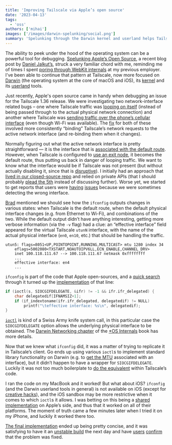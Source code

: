 ```yaml
---
title: 'Improving Tailscale via Apple’s open source'
date: '2023-04-13'
tags:
  - 'oss'
authors: ['mihai']
images: ['/images/darwin-spelunking/social.png']
summary: 'Spelunking through the Darwin kernel and userland helps Tailscale work better on macOS and iOS.'
---
```


The ability to peek under the hood of the operating system can be a powerful tool for debugging. [Spelunking Apple’s Open Source](https://bitsplitting.org/2023/03/17/spelunking-apples-open-source/), a recent blog post by [Daniel Jalkut’s](https://redsweater.com/about/DanielJalkut.html), struck a very familiar chord with me, reminding me of times I spent [poring through WebKit internals](https://blog.persistent.info/search/label/WebKit) at my previous employer. I've been able to continue that pattern at Tailscale, now more focused on [Darwin](<https://en.wikipedia.org/wiki/Darwin_(operating_system)>) (the operating system at the core of macOS and iOS), its [kernel](https://en.wikipedia.org/wiki/XNU) and its [userland](https://en.wikipedia.org/wiki/User_space_and_kernel_space) tools.

Just recently, Apple's open source came in handy when debugging an issue for the Tailscale 1.36 release. We were investigating two network-interface related bugs – one where Tailscale traffic was [looping on itself](https://github.com/tailscale/tailscale/issues/5156) (instead of being passed through to the actual physical network connection) and another where Tailscale was [sending traffic over the phone’s cellular interface](https://github.com/tailscale/tailscale/issues/6565) (even though Wi-Fi was available). The [fix](https://github.com/tailscale/tailscale/pull/6566) for both of these involved more consistently “binding” Tailscale’s network requests to the active network interface (and re-binding them when it changes).

Normally figuring out what the active network interface is pretty straightforward — it is the interface that is [associated with the default route](https://github.com/tailscale/tailscale/blob/9c2ad7086c0daef9c914ef1e59d0142b50f789f3/net/interfaces/interfaces_bsd.go#L38-L51). However, when Tailscale is configured to [use an exit node](https://tailscale.com/kb/1103/exit-nodes/), it becomes the default route, thus putting us back in danger of looping traffic. We want to know what the interface would be if Tailscale was not present (but without actually disabling it, since that is [disruptive](https://bugs.chromium.org/p/chromium/issues/detail?id=1076619)). I initially had an approach that [lived in our closed-source repo](https://github.com/tailscale/tailscale/blob/42c3052006141aab7d2573b2019c996641384014/net/interfaces/interfaces_bsd.go#L85-L93) and relied on private APIs (that I should probably [plead the 5th](https://en.wikipedia.org/wiki/Fifth_Amendment_to_the_United_States_Constitution#Self-incrimination) instead of discussing further). Worse yet, we started to get reports that users were [having](https://github.com/tailscale/tailscale/issues/7184) [issues](https://github.com/tailscale/tailscale/issues/7188) because we were sometimes detecting the wrong interface.

[Brad](http://bradfitz.com/) mentioned we should see how the `ifconfig` outputs changes in various states: when Tailscale is the default route, when the default physical interface changes (e.g. from Ethernet to Wi-Fi), and combinations of the two. While the default output didn’t have anything interesting, getting more verbose information (via the `-v` flag) had a clue: an “effective interface” field appeared for the virtual Tailscale `utunN` interface, with the name of the actual physical interface (`en0`, `en10`, etc.) that should be handling the traffic.

```
utun5: flags=8051<UP,POINTOPOINT,RUNNING,MULTICAST> mtu 1280 index 34
    eflags=5002080<TXSTART,NOAUTOIPV6LL,ECN_ENABLE,CHANNEL_DRV>
    inet 100.118.111.67 --> 100.118.111.67 netmask 0xffffffff
    ...
    effective interface: en4
    ...
```

`ifconfig` is part of the code that Apple open-sources, and a [quick search](https://github.com/search?q=org%3Aapple-oss-distributions%20%22effective%20interface%22&type=code) through it turned up the [implementation](https://github.com/apple-oss-distributions/network_cmds/blob/6ccdc225ad5aa0d23ea5e7d374956245d2462427/ifconfig.tproj/ifconfig.c#L2183-L2187) of that line:

```c
if (ioctl(s, SIOCGIFDELEGATE, &ifr) != -1 && ifr.ifr_delegated) {
    char delegatedif[IFNAMSIZ+1];
    if (if_indextoname(ifr.ifr_delegated, delegatedif) != NULL)
        printf("\teffective interface: %s\n", delegatedif);
}
```

[`ioctl`](https://en.wikipedia.org/wiki/Ioctl) is kind of a Swiss Army knife system call, in this particular case the `SIOCGIFDELEGATE` option allows the underlying physical interface to be obtained. The [Darwin Networking chapter](http://newosxbook.com/bonus/vol1ch16.html) of the [\*OS Internals](http://newosxbook.com/home.html) book has more details.

Now that we knew what `ifconfig` did, it was a matter of trying to replicate it in Tailscale’s client. Go ends up using various `ioctl`s to implement standard library functionality on Darwin (e.g. to [get the MTU](https://github.com/golang/sys/blob/4fee21c923398823434653737e3d413027fe4cdd/unix/syscall_darwin.go#L392-L399) associated with an interface), but it didn’t happen to have a wrapper for `SIOCGIFDELEGATE`. Luckily it was not too much boilerplate to [do the equivalent](https://github.com/tailscale/tailscale/blob/fa932fefe7ba1c826231171418bf1b6de9884649/net/interfaces/interfaces_darwin.go#L69-L91) within Tailscale’s code.

I ran the code on my MacBook and it worked! But what about iOS? `ifconfig` (and the Darwin userland tools in general) is not available on iOS (except for [creative hacks](https://github.com/steventroughtonsmith/MobileTerminal)), and the iOS sandbox may be more restrictive when it comes to which `ioctl`s it allows. I was betting on this being a [shared implementation](https://github.com/apple-oss-distributions/xnu/blob/5c2921b07a2480ab43ec66f5b9e41cb872bc554f/bsd/net/if.c#L3860-L3865) on Apple’s side, and thus that it worked on all of their platforms. The moment of truth came a few minutes later when I tried it on my iPhone, and luckily it worked there too.

[The final implementation](https://github.com/tailscale/tailscale/pull/7248) ended up being pretty concise, and it was satisfying to have it an [unstable build](https://tailscale.com/kb/1083/install-unstable/) the next day and have [users](https://github.com/tailscale/tailscale/issues/7184#issuecomment-1426894237) [confirm](https://github.com/tailscale/tailscale/issues/7188#issuecomment-1426861574) that the problem was fixed.
